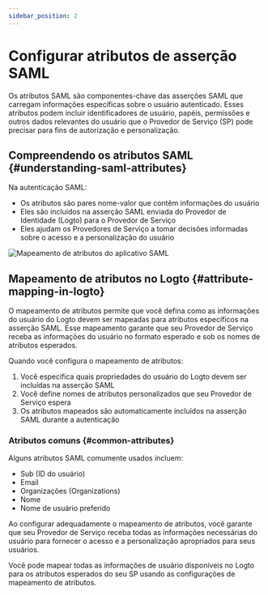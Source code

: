 ```yaml
---
sidebar_position: 2
---
```


# Configurar atributos de asserção SAML

Os atributos SAML são componentes-chave das asserções SAML que carregam informações específicas sobre o usuário autenticado. Esses atributos podem incluir identificadores de usuário, papéis, permissões e outros dados relevantes do usuário que o Provedor de Serviço (SP) pode precisar para fins de autorização e personalização.

## Compreendendo os atributos SAML \{#understanding-saml-attributes}

Na autenticação SAML:

- Os atributos são pares nome-valor que contêm informações do usuário
- Eles são incluídos na asserção SAML enviada do Provedor de Identidade (Logto) para o Provedor de Serviço
- Eles ajudam os Provedores de Serviço a tomar decisões informadas sobre o acesso e a personalização do usuário

![Mapeamento de atributos do aplicativo SAML](./assets/attribute-mapping.png)

## Mapeamento de atributos no Logto \{#attribute-mapping-in-logto}

O mapeamento de atributos permite que você defina como as informações do usuário do Logto devem ser mapeadas para atributos específicos na asserção SAML. Esse mapeamento garante que seu Provedor de Serviço receba as informações do usuário no formato esperado e sob os nomes de atributos esperados.

Quando você configura o mapeamento de atributos:

1. Você especifica quais propriedades do usuário do Logto devem ser incluídas na asserção SAML
2. Você define nomes de atributos personalizados que seu Provedor de Serviço espera
3. Os atributos mapeados são automaticamente incluídos na asserção SAML durante a autenticação

### Atributos comuns \{#common-attributes}

Alguns atributos SAML comumente usados incluem:

- Sub (ID do usuário)
- Email
- Organizações (Organizations)
- Nome
- Nome de usuário preferido

Ao configurar adequadamente o mapeamento de atributos, você garante que seu Provedor de Serviço receba todas as informações necessárias do usuário para fornecer o acesso e a personalização apropriados para seus usuários.

Você pode mapear todas as informações de usuário disponíveis no Logto para os atributos esperados do seu SP usando as configurações de mapeamento de atributos.
